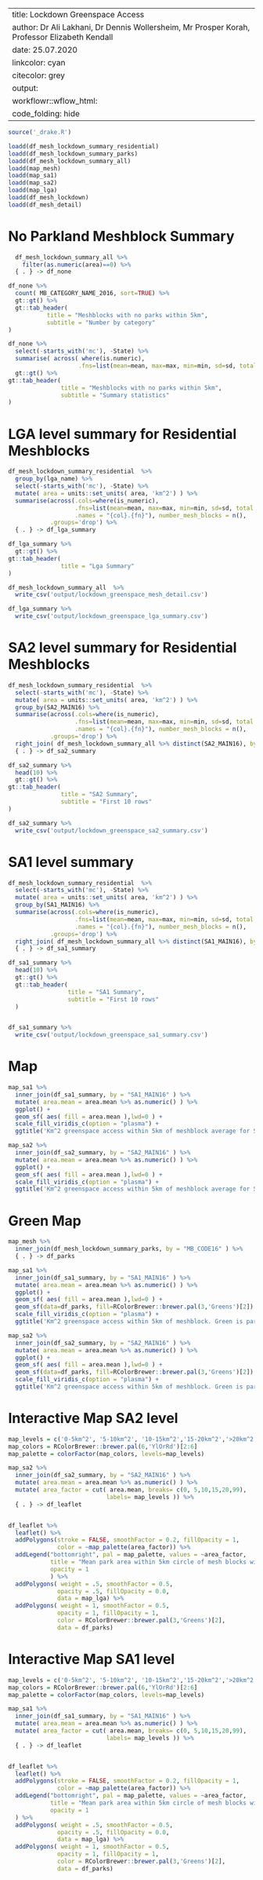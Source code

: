 
---
title:           Lockdown Greenspace Access
author:          Dr Ali Lakhani, Dr Dennis Wollersheim, Mr Prosper Korah, Professor Elizabeth Kendall
date:            25.07.2020
linkcolor:       cyan
citecolor:       grey
output:
workflowr::wflow_html:
code_folding: hide
---

\tableofcontents


```r

source('_drake.R')

loadd(df_mesh_lockdown_summary_residential)
loadd(df_mesh_lockdown_summary_parks)
loadd(df_mesh_lockdown_summary_all)
loadd(map_mesh)
loadd(map_sa1)
loadd(map_sa2)
loadd(map_lga)
loadd(df_mesh_lockdown)
loadd(df_mesh_detail)
```

# No Parkland Meshblock Summary


```r

  df_mesh_lockdown_summary_all %>%
    filter(as.numeric(area)==0) %>%
  { . } -> df_none

df_none %>%
  count( MB_CATEGORY_NAME_2016, sort=TRUE) %>%
  gt::gt() %>%
  gt::tab_header(
           title = "Meshblocks with no parks within 5km",
           subtitle = "Number by category"
)

df_none %>%
  select(-starts_with('mc'), -State) %>%
  summarise( across( where(is.numeric),
                    .fns=list(mean=mean, max=max, min=min, sd=sd, total = sum))) %>%
  gt::gt() %>%
gt::tab_header(
               title = "Meshblocks with no parks within 5km",
               subtitle = "Summary statistics"
)
```

# LGA level summary for Residential Meshblocks


```r

df_mesh_lockdown_summary_residential  %>%
  group_by(lga_name) %>%
  select(-starts_with('mc'), -State) %>%
  mutate( area = units::set_units( area, 'km^2') ) %>%
  summarise(across(.cols=where(is_numeric),
                   .fns=list(mean=mean, max=max, min=min, sd=sd, total = sum),
                   .names = "{col}.{fn}"), number_mesh_blocks = n(),
            .groups='drop') %>%
  { . } -> df_lga_summary

df_lga_summary %>%
  gt::gt() %>%
gt::tab_header(
               title = "Lga Summary"
)

df_mesh_lockdown_summary_all  %>%
  write_csv('output/lockdown_greenspace_mesh_detail.csv')

df_lga_summary %>%
  write_csv('output/lockdown_greenspace_lga_summary.csv')

```

# SA2 level summary for Residential Meshblocks

```r

df_mesh_lockdown_summary_residential  %>%
  select(-starts_with('mc'), -State) %>%
  mutate( area = units::set_units( area, 'km^2') ) %>%
  group_by(SA2_MAIN16) %>%
  summarise(across(.cols=where(is_numeric),
                   .fns=list(mean=mean, max=max, min=min, sd=sd, total = sum),
                   .names = "{col}.{fn}"), number_mesh_blocks = n(),
            .groups='drop') %>%
  right_join( df_mesh_lockdown_summary_all %>% distinct(SA2_MAIN16), by ='SA2_MAIN16' ) %>%
  { . } -> df_sa2_summary

df_sa2_summary %>%
  head(10) %>%
  gt::gt() %>%
gt::tab_header(
               title = "SA2 Summary",
               subtitle = "First 10 rows"
)

df_sa2_summary %>%
  write_csv('output/lockdown_greenspace_sa2_summary.csv')

```

# SA1 level summary

```r

df_mesh_lockdown_summary_residential  %>%
  select(-starts_with('mc'), -State) %>%
  mutate( area = units::set_units( area, 'km^2') ) %>%
  group_by(SA1_MAIN16) %>%
  summarise(across(.cols=where(is_numeric),
                   .fns=list(mean=mean, max=max, min=min, sd=sd, total = sum),
                   .names = "{col}.{fn}"), number_mesh_blocks = n(),
            .groups='drop') %>%
  right_join( df_mesh_lockdown_summary_all %>% distinct(SA1_MAIN16), by ='SA1_MAIN16' ) %>%
  { . } -> df_sa1_summary

df_sa1_summary %>%
  head(10) %>%
  gt::gt() %>%
  gt::tab_header(
                 title = "SA1 Summary",
                 subtitle = "First 10 rows"
  )


df_sa1_summary %>%
  write_csv('output/lockdown_greenspace_sa1_summary.csv')

```

# Map
```r

map_sa1 %>%
  inner_join(df_sa1_summary, by = "SA1_MAIN16" ) %>%
  mutate( area.mean = area.mean %>% as.numeric() ) %>%
  ggplot() +
  geom_sf( aes( fill = area.mean ),lwd=0 ) +
  scale_fill_viridis_c(option = "plasma") +
  ggtitle('Km^2 greenspace access within 5km of meshblock average for SA1')

map_sa2 %>%
  inner_join(df_sa2_summary, by = "SA2_MAIN16" ) %>%
  mutate( area.mean = area.mean %>% as.numeric() ) %>%
  ggplot() +
  geom_sf( aes( fill = area.mean ),lwd=0 ) +
  scale_fill_viridis_c(option = "plasma") +
  ggtitle('Km^2 greenspace access within 5km of meshblock average for SA2')

```

# Green Map
```r

map_mesh %>%
  inner_join(df_mesh_lockdown_summary_parks, by = "MB_CODE16" ) %>%
  { . } -> df_parks

map_sa1 %>%
  inner_join(df_sa1_summary, by = "SA1_MAIN16" ) %>%
  mutate( area.mean = area.mean %>% as.numeric() ) %>%
  ggplot() +
  geom_sf( aes( fill = area.mean ),lwd=0 ) +
  geom_sf(data=df_parks, fill=RColorBrewer::brewer.pal(3,'Greens')[2]) +
  scale_fill_viridis_c(option = "plasma") +
  ggtitle('Km^2 greenspace access within 5km of meshblock. Green is parks')

map_sa2 %>%
  inner_join(df_sa2_summary, by = "SA2_MAIN16" ) %>%
  mutate( area.mean = area.mean %>% as.numeric() ) %>%
  ggplot() +
  geom_sf( aes( fill = area.mean ),lwd=0 ) +
  geom_sf(data=df_parks, fill=RColorBrewer::brewer.pal(3,'Greens')[2]) +
  scale_fill_viridis_c(option = "plasma") +
  ggtitle('Km^2 greenspace access within 5km of meshblock. Green is parks')


```


# Interactive Map SA2 level
```r

map_levels = c('0-5km^2', '5-10km^2', '10-15km^2','15-20km^2','>20km^2')
map_colors = RColorBrewer::brewer.pal(6,'YlOrRd')[2:6]
map_palette = colorFactor(map_colors, levels=map_levels)

map_sa2 %>%
  inner_join(df_sa2_summary, by = "SA2_MAIN16" ) %>%
  mutate( area.mean = area.mean %>% as.numeric() ) %>%
  mutate( area_factor = cut( area.mean, breaks= c(0, 5,10,15,20,99),
                            labels= map_levels )) %>%
  { . } -> df_leaflet


df_leaflet %>%
  leaflet() %>%
  addPolygons(stroke = FALSE, smoothFactor = 0.2, fillOpacity = 1,
              color = ~map_palette(area_factor)) %>%
  addLegend("bottomright", pal = map_palette, values = ~area_factor,
            title = "Mean park area within 5km circle of mesh blocks within SA2",
            opacity = 1
            ) %>%
  addPolygons( weight = .5, smoothFactor = 0.5,
              opacity = .5, fillOpacity = 0.0,
              data = map_lga) %>%
  addPolygons( weight = 1, smoothFactor = 0.5,
              opacity = 1, fillOpacity = 1,
              color = RColorBrewer::brewer.pal(3,'Greens')[2],
              data = df_parks)

```

# Interactive Map SA1 level
```r

map_levels = c('0-5km^2', '5-10km^2', '10-15km^2','15-20km^2','>20km^2')
map_colors = RColorBrewer::brewer.pal(6,'YlOrRd')[2:6]
map_palette = colorFactor(map_colors, levels=map_levels)

map_sa1 %>%
  inner_join(df_sa1_summary, by = "SA1_MAIN16" ) %>%
  mutate( area.mean = area.mean %>% as.numeric() ) %>%
  mutate( area_factor = cut( area.mean, breaks= c(0, 5,10,15,20,99),
                            labels= map_levels )) %>%
  { . } -> df_leaflet


df_leaflet %>%
  leaflet() %>%
  addPolygons(stroke = FALSE, smoothFactor = 0.2, fillOpacity = 1,
              color = ~map_palette(area_factor)) %>%
  addLegend("bottomright", pal = map_palette, values = ~area_factor,
            title = "Mean park area within 5km circle of mesh blocks within SA2",
            opacity = 1
  ) %>%
  addPolygons( weight = .5, smoothFactor = 0.5,
              opacity = .5, fillOpacity = 0.0,
              data = map_lga) %>%
  addPolygons( weight = 1, smoothFactor = 0.5,
              opacity = 1, fillOpacity = 1,
              color = RColorBrewer::brewer.pal(3,'Greens')[2],
              data = df_parks)

```
